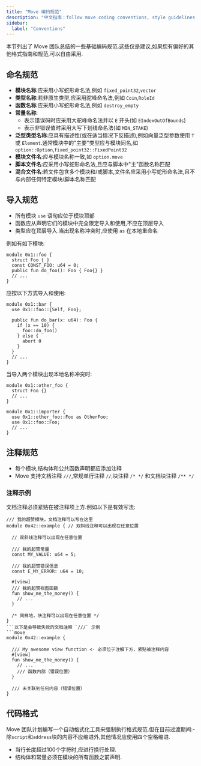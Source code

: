 ```yaml
---
title: "Move 编码规范"
description: "中文指南：follow move coding conventions, style guidelines, and best practices for clean, maintainable smart contract code."
sidebar:
  label: "Conventions"
---
```


本节列出了 Move 团队总结的一些基础编码规范.这些仅是建议,如果您有偏好的其他格式指南和规范,可以自由采用.

## 命名规范

- **模块名称**:应采用小写蛇形命名法,例如 `fixed_point32`,`vector`
- **类型名称**:若非原生类型,应采用驼峰命名法,例如 `Coin`,`RoleId`
- **函数名称**:应采用小写蛇形命名法,例如 `destroy_empty`
- **常量名称**:
  - 表示错误码时应采用大驼峰命名法并以 `E` 开头(如 `EIndexOutOfBounds`)
  - 表示非错误值时采用大写下划线命名法(如 `MIN_STAKE`)
- **泛型类型名称**:应具有描述性(或在适当情况下反描述),例如向量泛型参数使用 `T` 或 `Element`.通常模块中的"主要"类型应与模块同名,如 `option::Option`,`fixed_point32::FixedPoint32`
- **模块文件名**:应与模块名称一致,如 `option.move`
- **脚本文件名**:应采用小写蛇形命名法,且应与脚本中"主"函数名称匹配
- **混合文件名**:若文件包含多个模块和/或脚本,文件名应采用小写蛇形命名法,且不与内部任何特定模块/脚本名称匹配

## 导入规范

- 所有模块 `use` 语句应位于模块顶部
- 函数应从声明它们的模块中完全限定导入和使用,不应在顶层导入
- 类型应在顶层导入.当出现名称冲突时,应使用 `as` 在本地重命名

例如有如下模块:

```move
module 0x1::foo {
  struct Foo { }
  const CONST_FOO: u64 = 0;
  public fun do_foo(): Foo { Foo{} }
  // ...
}
```

应按以下方式导入和使用:

```move
module 0x1::bar {
  use 0x1::foo::{Self, Foo};

  public fun do_bar(x: u64): Foo {
    if (x == 10) {
      foo::do_foo()
    } else {
      abort 0
    }
  }
  // ...
}
```

当导入两个模块出现本地名称冲突时:

```move
module 0x1::other_foo {
  struct Foo {}
  // ...
}

module 0x1::importer {
  use 0x1::other_foo::Foo as OtherFoo;
  use 0x1::foo::Foo;
  // ...
}
```

## 注释规范

- 每个模块,结构体和公共函数声明都应添加注释
- Move 支持文档注释 `///`,常规单行注释 `//`,块注释 `/* */` 和文档块注释 `/** */`

### 注释示例

文档注释必须紧贴在被注释项上方.例如以下是有效写法:

````move
/// 我的超赞模块，文档注释可以写在这里
module 0x42::example { // 双斜线注释可以出现在任意位置

  // 双斜线注释可以出现在任意位置

  /// 我的超赞常量
  const MY_VALUE: u64 = 5;

  /// 我的超赞错误信息
  const E_MY_ERROR: u64 = 10;

  #[view]
  /// 我的超赞视图函数
  fun show_me_the_money() {
    // ...
  }

  /* 同样地，块注释可以出现在任意位置 */
}
```以下是会导致失败的文档注释 `///` 示例
```move
module 0x42::example {

  /// My awesome view function <- 必须位于注解下方，紧贴被注释内容
  #[view]
  fun show_me_the_money() {
    // ...
    /// 函数内部（错误位置）
  }

  /// 未关联到任何内容（错误位置）
}
````

## 代码格式

Move 团队计划编写一个自动格式化工具来强制执行格式规范.但在目前过渡期间:- 除`script`和`address`块的内容不应缩进外,其他情况应使用四个空格缩进.

- 当行长度超过100个字符时,应进行换行处理.
- 结构体和常量必须在模块的所有函数之前声明.
